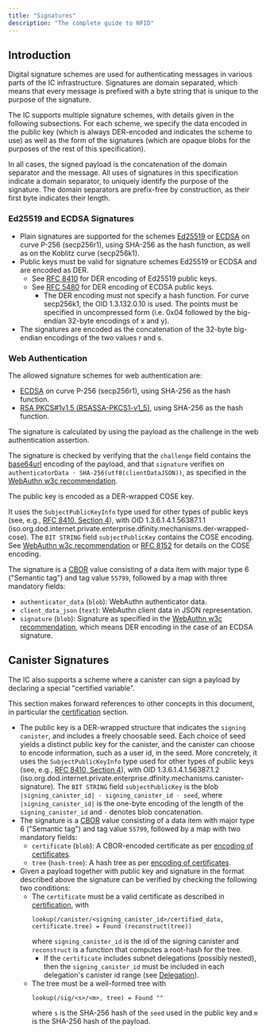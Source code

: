 ```yaml
---
title: "Signatures"
description: "The complete guide to NFID"
---
```


## Introduction

Digital signature schemes are used for authenticating messages in various parts of the IC
infrastructure. Signatures are domain separated, which means that every message is prefixed with a
byte string that is unique to the purpose of the signature.

The IC supports multiple signature schemes, with details given in the following subsections. For
each scheme, we specify the data encoded in the public key (which is always DER-encoded and
indicates the scheme to use) as well as the form of the signatures (which are opaque blobs for the
purposes of the rest of this specification).

In all cases, the signed payload is the concatenation of the domain separator and the message. All
uses of signatures in this specification indicate a domain separator, to uniquely identify the
purpose of the signature. The domain separators are prefix-free by construction, as their first byte
indicates their length.

### Ed25519 and ECDSA Signatures

- Plain signatures are supported for the schemes [Ed25519](https://ed25519.cr.yp.to/index.html) or
  [ECDSA](https://nvlpubs.nist.gov/nistpubs/FIPS/NIST.FIPS.186-4.pdf) on curve P-256 (secp256r1),
  using SHA-256 as the hash function, as well as on the Koblitz curve (secp256k1).
- Public keys must be valid for signature schemes Ed25519 or ECDSA and are encoded as DER.
  - See [RFC 8410](https://tools.ietf.org/html/rfc8410) for DER encoding of Ed25519 public keys.
  - See [RFC 5480](https://tools.ietf.org/rfc/rfc5480) for DER encoding of ECDSA public keys.
    - The DER encoding must not specify a hash function. For curve secp256k1, the OID 1.3.132.0.10
      is used. The points must be specified in uncompressed form (i.e. 0x04 followed by the
      big-endian 32-byte encodings of x and y).
- The signatures are encoded as the concatenation of the 32-byte big-endian encodings of the two
  values r and s.

### Web Authentication

The allowed signature schemes for web authentication are:

- [ECDSA](https://nvlpubs.nist.gov/nistpubs/FIPS/NIST.FIPS.186-4.pdf) on curve P-256 (secp256r1),
  using SHA-256 as the hash function.
- [RSA PKCS#1v1.5 (RSASSA-PKCS1-v1_5)](https://datatracker.ietf.org/doc/html/rfc8017#section-8.2),
  using SHA-256 as the hash function.

The signature is calculated by using the payload as the challenge in the web authentication
assertion.

The signature is checked by verifying that the `challenge` field contains the
[base64url](https://tools.ietf.org/html/rfc4648#section-5) encoding of the payload, and that
`signature` verifies on `authenticatorData · SHA-256(utf8(clientDataJSON))`, as specified in the
[WebAuthn w3c recommendation](https://www.w3.org/TR/webauthn/#op-get-assertion).

The public key is encoded as a DER-wrapped COSE key.

It uses the `SubjectPublicKeyInfo` type used for other types of public keys (see, e.g.,
[RFC 8410, Section 4](https://tools.ietf.org/html/rfc8410#section-4)), with OID
1.3.6.1.4.1.56387.1.1 (iso.org.dod.internet.private.enterprise.dfinity.mechanisms.der-wrapped-cose).
The `BIT STRING` field `subjectPublicKey` contains the COSE encoding. See
[WebAuthn w3c recommendation](https://www.w3.org/TR/webauthn/#sctn-encoded-credPubKey-examples) or
[RFC 8152](https://tools.ietf.org/html/rfc8152#section-13.1) for details on the COSE encoding.

The signature is a
[CBOR](https://internetcomputer.org/docs/current/references/ic-interface-spec#cbor) value consisting
of a data item with major type 6 ("Semantic tag") and tag value `55799`, followed by a map with
three mandatory fields:

- `authenticator_data` (`blob`): WebAuthn authenticator data.
- `client_data_json` (`text`): WebAuthn client data in JSON representation.
- `signature` (`blob`): Signature as specified in the
  [WebAuthn w3c recommendation](https://www.w3.org/TR/webauthn/#signature-attestation-types), which
  means DER encoding in the case of an ECDSA signature.

## Canister Signatures

The IC also supports a scheme where a canister can sign a payload by declaring a special "certified
variable".

This section makes forward references to other concepts in this document, in particular the
[certification](https://internetcomputer.org/docs/current/references/ic-interface-spec#certification)
section.

- The public key is a DER-wrapped structure that indicates the `signing canister`, and includes a
  freely choosable seed. Each choice of seed yields a distinct public key for the canister, and the
  canister can choose to encode information, such as a user id, in the seed. More concretely, it
  uses the `SubjectPublicKeyInfo` type used for other types of public keys (see, e.g.,
  [RFC 8410, Section 4](https://tools.ietf.org/html/rfc8410#section-4)), with OID
  1.3.6.1.4.1.56387.1.2
  (iso.org.dod.internet.private.enterprise.dfinity.mechanisms.canister-signature). The `BIT STRING`
  field `subjectPublicKey` is the blob `|signing_canister_id| · signing_canister_id · seed`, where
  `|signing_canister_id|` is the one-byte encoding of the length of the `signing_canister_id` and
  `·` denotes blob concatenation.
- The signature is a
  [CBOR](https://internetcomputer.org/docs/current/references/ic-interface-spec#cbor) value
  consisting of a data item with major type 6 ("Semantic tag") and tag value `55799`, followed by a
  map with two mandatory fields:
  - `certificate` (`blob`): A CBOR-encoded certificate as per
    [encoding of certificates](https://internetcomputer.org/docs/current/references/ic-interface-spec#certification-encoding).
  - `tree` (`hash-tree`): A hash tree as per
    [encoding of certificates](https://internetcomputer.org/docs/current/references/ic-interface-spec#certification-encoding).
- Given a payload together with public key and signature in the format described above the signature
  can be verified by checking the following two conditions:
  - The `certificate` must be a valid certificate as described in
    [certification](https://internetcomputer.org/docs/current/references/ic-interface-spec#certification),
    with
    ```
    lookup(/canister/<signing_canister_id>/certified_data, certificate.tree) = Found (reconstruct(tree))
    ```
    where `signing_canister_id` is the id of the signing canister and `reconstruct` is a function
    that computes a root-hash for the tree.
    - If the `certificate` includes subnet delegations (possibly nested), then the
      `signing_canister_id` must be included in each delegation's canister id range (see
      [Delegation](https://internetcomputer.org/docs/current/references/ic-interface-spec#certification-delegation)).
  - The tree must be a well-formed tree with
    ```
    lookup(/sig/<s>/<m>, tree) = Found ""
    ```
    where `s` is the SHA-256 hash of the `seed` used in the public key and `m` is the SHA-256 hash
    of the payload.
